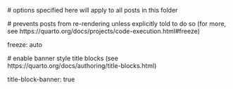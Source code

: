 \# options specified here will apply to all posts in this folder

\# prevents posts from re-rendering unless explicitly told to do so (for more, see https://quarto.org/docs/projects/code-execution.html#freeze)

freeze: auto

\# enable banner style title blocks (see https://quarto.org/docs/authoring/title-blocks.html)

title-block-banner: true
